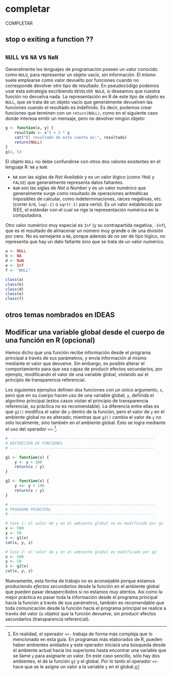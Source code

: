 ```{=latex}
\thispagestyle{primerapagina}
```

# completar

::: {.presentacion-capitulo data-latex=""}
COMPLETAR
:::

## stop o exiting a function ??


## `NULL` vs `NA` vs `NaN`

Generalmente los lenguajes de programación poseen un valor conocido como `NULO`, para representar un objeto vacío, sin información. El mismo suele emplearse como valor devuelto por funciones cuando no corresponde devolver otro tipo de resultado. En pseudocódigo podemos usar esta estrategia escribiendo `DEVOLVER NULO`, si deseamos que nuestra función no devuelva nada. La representación en R de este tipo de objeto es `NULL`, que se trata de un objeto vacío que generalmente devuelven las funciones cuando el resultado es indefinido. Es decir, podemos crear funciones que terminen con un `return(NULL)`, como en el siguiente caso donde interesa emitir un mensaje, pero no devolver ningún objeto:

```r
g <- function(x, y) {
	resultado <- x^2 + 3 * y
	cat("El resultado de esta cuenta es:", resultado)
	return(NULL)
}
g(4, 5)
```

El objeto `NULL` no debe confundirse con otros dos valores existentes en el lenguaje R: `NA` y `NaN`:

- `NA` son las siglas de *Not Available* y es un valor lógico (como `TRUE` y `FALSE`) que generalmente representa datos faltantes.
- `NaN` son las siglas de *Not a Number* y es un valor numérico que generalmente surge como resultado de operaciones aritméticas imposibles de calcular, como indeterminaciones, raíces negativas, etc. (correr `0/0`, `log(-1)` o `sqrt(-1)` para verlo). Es un valor establecido por IEEE, el estándar con el cual se rige la representación numérica en la computadora.

Otro valor numérico muy especial es `Inf` (y su contrapartida negativa, `-Inf`), que es el resultado de almacenar un número muy grande o de una división por cero. No es semejante a `NA`, porque además de no ser de tipo lógico, no representa que hay un dato faltante sino que se trata de un valor numérico.

```r
a <- NULL
b <- NA
d <- NaN
e <- Inf
f <- "NULL"

class(a)
class(b)
class(d)
class(e)
class(f)
```

<!-- Cualquiera de estas dos opciones podría ser devuelta por una función ante casos particulares (`return(NULL)` o `return(NA)`). -->

## otros temas nombrados en IDEAS

## Modificar una variable global desde el cuerpo de una función en R (opcional)

Hemos dicho que una función recibe información desde el programa principal a través de sus parámetros, y envía información al mismo mediante el valor que devuelve. Sin embargo, es posible alterar el comportamiento para que sea capaz de producir efectos secundarios, por ejemplo, modificando el valor de una variable global, violando así el principio de transparencia referencial.

Los siguientes ejemplos definen dos funciones con un único argumento, `x`, pero que en su cuerpo hacen uso de una variable global, `y`, definida el algoritmo principal (estos casos violan el principio de transparencia referencial, su práctica no es recomendable). La diferencia entre ellas es que `g1()` modifica el valor de `y` dentro de la función, pero el valor de `y` en el ambiente global no es alterado; mientras que `g2()` cambia el valor de `y` no sólo localmente, sino también en el ambiente global. Esto se logra mediante el uso del operador `<<-`^[En realidad, el operador `<<-` trabaja de forma más compleja que lo mencionado en esta guía. En programas más elaborados de R, pueden haber ambientes anidados y este operador iniciará una búsqueda desde el ambiente actual hacia los superiores hasta encontrar una variable que se llame `y` para asignarle un valor. En este caso sencillo, sólo hay dos ambientes, el de la función `g2` y el global. Por lo tanto el operador `<<-` hace que se le asigne un valor a la variable `y` en el global.].

```r
# ---------------------------------------------------------------
# DEFINICIÓN DE FUNCIONES
# ---------------------------------------------------------------

g1 <- function(x) {
	y <- y + 100
	return(x / y)
}

g2 <- function(x) {
	y <<- y + 100
	return(x / y)
}

# ---------------------------------------------------------------
# PROGRAMA PRINCIPAL
# ---------------------------------------------------------------

# Caso 1: el valor de y en el ambiente global no es modificado por g1
x <- 500
y <- 50
z <- g1(x)
cat(x, y, z)

# Caso 2: el valor de y en el ambiente global es modificado por g2
x <- 500
y <- 50
z <- g2(x)
cat(x, y, z)
```

Nuevamente, esta forma de trabajo no es aconsejable porque estamos produciendo *efectos secundarios* desde la función en el ambiente global que pueden pasar desapercibidos si no estamos muy atentos. Así como la mejor práctica es pasar toda la información desde el programa principal hacia la función a través de sus parámetros, también es recomendable que toda comunicación desde la función hacia el programa principal se realice a través del valor (u objeto) que la función devuelve, sin producir efectos secundarios (transparencia referencial).


